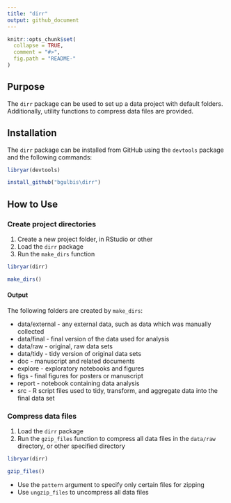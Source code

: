 ```yaml
---
title: "dirr"
output: github_document
---
```


<!-- README.md is generated from README.Rmd. Please edit that file -->

```r
knitr::opts_chunk$set(
  collapse = TRUE,
  comment = "#>",
  fig.path = "README-"
)
```

## Purpose

The `dirr` package can be used to set up a data project with default folders. Additionally, utility functions to compress data files are provided.

## Installation

The `dirr` package can be installed from GitHub using the `devtools` package and the following commands:

```r
libryar(devtools)

install_github("bgulbis\dirr")
```

## How to Use

### Create project directories

1. Create a new project folder, in RStudio or other
1. Load the `dirr` package
1. Run the `make_dirs` function

```r
libryar(dirr)

make_dirs()
```

#### Output

The following folders are created by `make_dirs`:

* data/external - any external data, such as data which was manually collected
* data/final - final version of the data used for analysis
* data/raw - original, raw data sets
* data/tidy - tidy version of original data sets
* doc - manuscript and related documents
* explore - exploratory notebooks and figures
* figs - final figures for posters or manuscript
* report - notebook containing data analysis
* src - R script files used to tidy, transform, and aggregate data into the final data set

### Compress data files

1. Load the `dirr` package
1. Run the `gzip_files` function to compress all data files in the `data/raw` directory, or other specified directory

```r
libryar(dirr)

gzip_files()
```

* Use the `pattern` argument to specify only certain files for zipping
* Use `ungzip_files` to uncompress all data files
